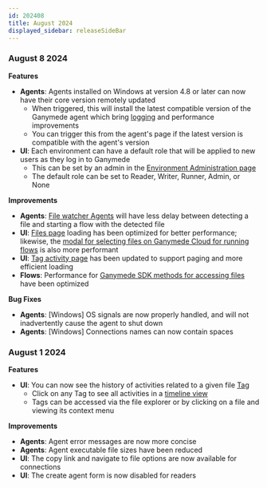 ```yaml
---
id: 202408
title: August 2024
displayed_sidebar: releaseSideBar
---
```


### August 8 2024

**Features**
- **Agents**: Agents installed on Windows at version 4.8 or later can now have their core version remotely updated
    - When triggered, this will install the latest compatible version of the Ganymede agent which bring [logging](../connectivity/AgentLogs.mdx) and performance improvements
    - You can trigger this from the agent's page if the latest version is compatible with the agent's version
- **UI**: Each environment can have a default role that will be applied to new users as they log in to Ganymede
    - This can be set by an admin in the [Environment Administration page](../AdminControls)
    - The default role can be set to Reader, Writer, Runner, Admin, or None

**Improvements**
- **Agents**: [File watcher Agents](../connectivity/Agent#watch-for-files-locally-then-run-flow) will have less delay between detecting a file and starting a flow with the detected file
- **UI**: [Files page](../Files) loading has been optimized for better performance; likewise, the [modal for selecting files on Ganymede Cloud for running flows](../FlowEditor#running-flows) is also more performant
- **UI**: [Tag activity page](../TagActivity.mdx) has been updated to support paging and more efficient loading
- **Flows**: Performance for [Ganymede SDK methods for accessing files](../sdk/GanymedeClass#methods-for-accessing-files) have been optimized

**Bug Fixes**
- **Agents**: [Windows] OS signals are now properly handled, and will not inadvertently cause the agent to shut down
- **Agents**: [Windows] Connections names can now contain spaces


### August 1 2024

**Features**
- **UI**: You can now see the history of activities related to a given file [Tag](../connectivity/Tags.mdx)
    - Click on any Tag to see all activities in a [timeline view](../TagActivity.mdx)
    - Tags can be accessed via the file explorer or by clicking on a file and viewing its context menu

**Improvements**
- **Agents**: Agent error messages are now more concise
- **Agents**: Agent executable file sizes have been reduced
- **UI**: The copy link and navigate to file options are now available for connections
- **UI**: The create agent form is now disabled for readers
